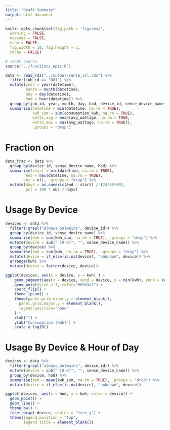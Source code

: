 ```yaml
---
title: "Draft Summary"
output: html_document
---
```


```r
knitr::opts_chunk$set(fig.path = 'figures/',
  warning = FALSE,
  message = FALSE,
  echo = FALSE,
  fig.width = 10, fig.height = 3,
  cache = FALSE)
```

```r
# reads source
source("../functions_epic.R")
```

```r
data <- read_rds("../output/sense_all.rds") %>%
  filter(job_id == "001") %>%
  mutate(year = year(datetime),
         month = month(datetime),
         day = day(datetime),
         hod = hour(datetime)) %>%
  group_by(job_id, year, month, day, hod, device_id, sense_device_name, device_type) %>%
  summarise(datetime = min(datetime, na.rm = TRUE),
            kwh_sum = sum(consumption_kwh, na.rm = TRUE),
            watts_avg = mean(avg_wattage, na.rm = TRUE,
            watts_max = max(avg_wattage, na.rm = TRUE)),
            .groups = "drop")
```

# Fraction on

```r
data_frac <- data %>%
  group_by(device_id, sense_device_name, hod) %>%
  summarise(start = min(datetime, na.rm = TRUE),
         end = max(datetime, na.rm = TRUE),
        obs = n(), .groups = "drop") %>%
  mutate(days = as.numeric(end - start) / (24*60*60),
         pct = 100 * obs / days)
```

# Usage By Device

```r
devices <- data %>%
  filter(!grepl("always_on|mains", device_id)) %>%
  group_by(device_id, sense_device_name) %>%
  summarise(kwh = sum(kwh_sum, na.rm = TRUE), .groups = "drop") %>%
  mutate(device = sub(" [0-9]", "", sense_device_name)) %>%
  group_by(device) %>%
  summarise(kwh = sum(kwh, na.rm = TRUE), .groups = "drop") %>%
  mutate(device = if_else(is.na(device), "unknown", device)) %>%
  arrange(kwh) %>%
  mutate(device = factor(device, device))
```

```r
ggplot(devices, aes(x = device, y = kwh) ) +
    geom_segment(aes(x = device, xend = device, y = min(kwh), yend = kwh), color = "grey") +
    geom_point(size = 3, color="#69b3a2") +
    coord_flip() +
    theme_ipsum() +
    theme(panel.grid.minor.y = element_blank(),
      panel.grid.major.y = element_blank(),
      legend.position="none"
    ) +
    xlab("") +
    ylab("Consumption (kWh)") +
    scale_y_log10()
```

# Usage By Device & Hour of Day

```r
devices <- data %>%
  filter(!grepl("always_on|mains", device_id)) %>%
  mutate(device = sub(" [0-9]", "", sense_device_name)) %>%
  group_by(device, hod) %>%
  summarise(kwh = mean(kwh_sum, na.rm = TRUE), .groups = "drop") %>%
  mutate(device = if_else(is.na(device), "unknown", device))
```

```r
ggplot(devices, aes(x = hod, y = kwh, color = device)) +
  geom_point() + 
  geom_line() +
  theme_bw() +
  facet_wrap(~device, scales = "free_y") +
  theme(legend.position = "top",
        legend.title = element_blank()) 
```

